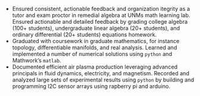 <!-- Start UNM ---------> :::: { #resume-education-unm .education education-item=unm }

- Ensured consistent, actionable feedback and organization itegrity as a tutor
  and exam proctor in remedial algebra at UNMs math learning lab.
  Ensured actionable and detailed feedback by grading college algebra (100+
  students), undergraduate linear algebra (20+ students), and ordinary
  differential (20+ students) equations homework.
- Graduated with coursework in graduate mathematics, for instance topology,
  differentiable manifolds, and real analysis. Learned and implemented a number
  of numerical solutions using `python` and Mathwork's `matlab`.
- Documented efficient air plasma production leveraging advanced principals in
  fluid dynamics, electricity, and magnetism. Recorded and analyzed
  large sets of experimental results using `python` by building and
  programming I2C sensor arrays using rapberry pi and arduino.

<!-- Stop UNM -----------> ::::
